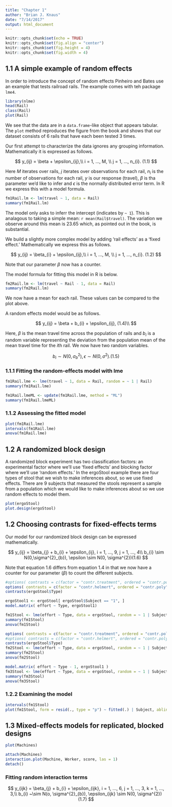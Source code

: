 ```yaml
---
title: "Chapter 1"
author: "Brian J. Knaus"
date: "7/14/2017"
output: html_document
---
```


```r
knitr::opts_chunk$set(echo = TRUE)
knitr::opts_chunk$set(fig.align = "center")
knitr::opts_chunk$set(fig.height = 4)
knitr::opts_chunk$set(fig.width = 4)
```

## 1.1 A simple example of random effects


In order to introduce the concept of random effects Pinheiro and Bates use an example that tests railroad rails.
The example comes with teh package `lme4`.


```r
library(nlme)
head(Rail)
class(Rail)
plot(Rail)
```


We see that the data are in a `data.frame`-like object that appears tabular.
The `plot` method reproduces the figure from the book and shows that our dataset consists of 6 rails that have each been tested 3 times.


Our first attempt to characterize the data ignores any grouping information.
Mathematically it is expressed as follows.


$$
y_{ij} = \beta + \epsilon_{ij},\\
i = 1, ..., M, \\
j = 1, ..., n_{i}. (1.1)
$$


Here $M$ iterates over rails, $j$ iterates over observations for each rail, $n_{i}$ is the number of observations for each rail, $y$ is our response (travel), $\beta$ is tha parameter we'd like to infer and  $\epsilon$ is the normally distributed error term.
In R we express this with a model formula.


```r
fm1Rail.lm <- lm(travel ~ 1, data = Rail)
summary(fm1Rail.lm)
```


The model only asks to inferr the intercept (indicates by `~ 1`).
This is analagous to taking a simple mean: `r mean(Rail$travel)`.
The variation we observe around this mean is 23.65 which, as pointed out in the book, is substantial.


We build a slightly more complex model by adding 'rail effects' as a 'fixed effect.'
Mathematically we express this as follows.


$$
y_{ij} = \beta_{i} + \epsilon_{ij},\\
i = 1, ..., M, \\
j = 1, ..., n_{i}. (1.2)
$$


Note that our parameter $\beta$ now has a counter.

The model formula for fitting this model in R is below.


```r
fm2Rail.lm <- lm(travel ~ Rail - 1, data = Rail)
summary(fm2Rail.lm)
```


We now have a mean for each rail.
These values can be compared to the plot above.


A random effects model would be as follows.


$$
y_{ij} = \beta + b_{i} + \epsilon_{ij}, (1.4)\\
$$


Here, $\beta$ is the mean travel time across the population of rails and $b_{i}$ is a random variable representing the deviation from the population mean of the mean travel time for the $i$th rail.
We now have two random variables.


$$
b_{i} \sim N(0, \sigma^{2}_{b}), \epsilon \sim N(0, \sigma^{2}). (1.5)
$$


### 1.1.1 Fitting the random-effects model with lme


```r
fm1Rail.lme <- lme(travel ~ 1, data = Rail, random = ~ 1 | Rail)
summary(fm1Rail.lme)
```



```r
fm1Rail.lmeML <- update(fm1Rail.lme, method = "ML")
summary(fm1Rail.lmeML)
```


### 1.1.2 Assessing the fitted model


```r
plot(fm1Rail.lme)
intervals(fm1Rail.lme)
anova(fm1Rail.lme)
```




## 1.2 A randomized block design


A randomized block experiment has two classification factors: an experimental factor where we'll use 'fixed effects' and blocking factor where we'll use 'random effects.'
In the ergoStool example there are four types of stool that we wish to make inferences about, so we use fixed effects.
There are 9 subjects that measured the stools represent a sample from a population which we would like to make inferences about so we use random effects to model them.


```r
plot(ergoStool)
plot.design(ergoStool)
```



## 1.2 Choosing contrasts for fixed-effects terms


Our model for our randomized block design can be expressed mathematically.

$$
y_{ij} = \beta_{j} + b_{i} + \epsilon_{ij}, i = 1, ..., 9, j = 1, ..., 4\\
b_{i} \sim N(0,\sigma^{2}_{b}), \epsilon \sim N(0, \sigma^{2})(1.6)
$$


Note that equation 1.6 differs from equation 1.4 in that we now have a counter for our parameter ($\beta$) to count the different subjects.




```r
#options( contrasts = c(factor = "contr.treatment", ordered = "contr.poly"))
options( contrasts = c(factor = "contr.helmert", ordered = "contr.poly"))
contrasts(ergoStool$Type)
```


```r
ergoStool1 <- ergoStool[ ergoStool$Subject == "1", ]
model.matrix( effort ~ Type, ergoStool1)
```



```r
fm1Stool <- lme(effort ~ Type, data = ergoStool, random = ~ 1 | Subject)
summary(fm1Stool)
anova(fm1Stool)
```



```r
options( contrasts = c(factor = "contr.treatment", ordered = "contr.poly"))
#options( contrasts = c(factor = "contr.helmert", ordered = "contr.poly"))
contrasts(ergoStool$Type)
fm2Stool <- lme(effort ~ Type, data = ergoStool, random = ~ 1 | Subject)
summary(fm2Stool)
anova(fm2Stool)
```


```r
model.matrix( effort ~ Type - 1, ergoStool1 )
fm3Stool <- lme(effort ~ Type, data = ergoStool, random = ~ 1 | Subject)
summary(fm3Stool)
anova(fm3Stool)
```


### 1.2.2 Examining the model


```r
intervals(fm1Stool)
plot(fm1Stool, form = resid(., type = "p") ~ fitted(.) | Subject, abline = 0)
```


## 1.3 Mixed-effects models for replicated, blocked designs


```r
plot(Machines)
```


```r
attach(Machines)
interaction.plot(Machine, Worker, score, las = 1)
detach()
```


### Fitting random interaction terms



$$
y_{ijk} = \beta_{j} + b_{i} + \epsilon_{ijk}, i = 1, ..., 6, j = 1, ..., 3, k = 1, ..., 3,\\
b_{i} ~\sim N(o, \sigma^{2}_{b}), \epsilon_{ijk} \sim N(0, \sigma^{2}) (1.7)
$$





